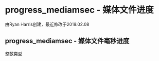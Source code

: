 # progress_mediamsec - 媒体文件进度

由Ryan Harris创建，最近修改于2018.02.08

## progress_mediamsec - 媒体文件毫秒进度

整数类型